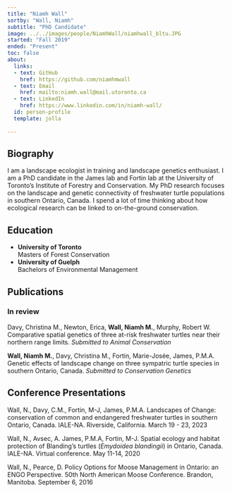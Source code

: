 ```yaml
---
title: "Niamh Wall"
sortby: "Wall, Niamh"
subtitle: "PhD Candidate"
image: ../../images/people/NiamhWall/niamhwall_bltu.JPG
started: "Fall 2019"
ended: "Present"
toc: false
about:
  links:
  - text: GitHub
    href: https://github.com/niamhmwall
  - text: Email
    href: mailto:niamh.wall@mail.utoronto.ca
  - text: LinkedIn
    href: https://www.linkedin.com/in/niamh-wall/
  id: person-profile
  template: jolla    
    
---
```


::: {#person-profile}
:::
## Biography

I am a landscape ecologist in training and landscape genetics enthusiast. I am a PhD candidate in the James lab and Fortin lab at the University of Toronto's Institute of Forestry and Conservation. My PhD research focuses on the landscape and genetic connectivity of freshwater turtle populations in southern Ontario, Canada. I spend a lot of time thinking about how ecological research can be linked to on-the-ground conservation. 

## Education

-   **University of Toronto**<br /> Masters of Forest Conservation
-   **University of Guelph**<br /> Bachelors of Environmental Management

## Publications

### In review

Davy, Christina M., Newton, Erica, **Wall, Niamh M.**, Murphy, Robert W.
Comparative spatial genetics of three at-risk freshwater turtles near their northern
range limits. _Submitted to Animal Conservation_ 

**Wall, Niamh M.**, Davy, Christina M., Fortin, Marie-Josée, James, P.M.A. 
Genetic effects of landscape change on three sympatric turtle species in southern Ontario,
Canada. _Submitted to Conservation Genetics_ 

## Conference Presentations

Wall, N., Davy, C.M., Fortin, M-J, James, P.M.A. Landscapes of Change: conservation of common and endangered freshwater turtles in southern Ontario, Canada. IALE-NA. Riverside, California. March 19 - 23, 2023

Wall, N., Avsec, A. James, P.M.A, Fortin, M-J. Spatial ecology and habitat protection of Blanding's turtles (*Emydoidea blandingii*) in Ontario, Canada. IALE-NA. Virtual conference. May 11-14, 2020

Wall, N., Pearce, D. Policy Options for Moose Management in Ontario: an ENGO Perspective. 50th North American Moose Conference. Brandon, Manitoba. September 6, 2016

